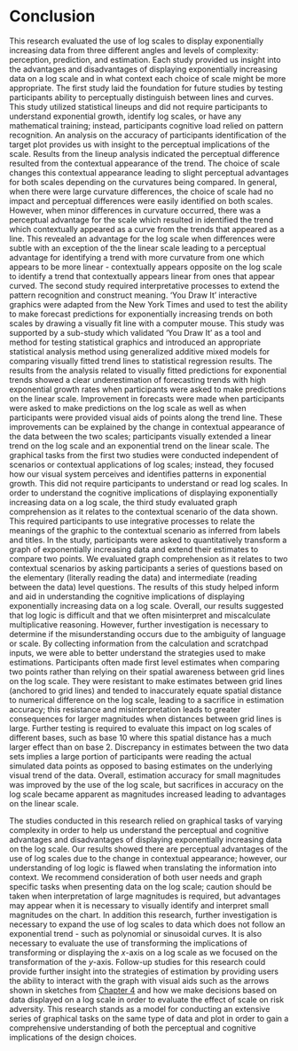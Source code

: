 # Conclusion

This research evaluated the use of log scales to display exponentially increasing data from three different angles and levels of complexity: perception, prediction, and estimation.
Each study provided us insight into the advantages and disadvantages of displaying exponentially increasing data on a log scale and in what context each choice of scale might be more appropriate.
The first study laid the foundation for future studies by testing participants ability to perceptually distinguish between lines and curves.
This study utilized statistical lineups and did not require participants to understand exponential growth, identify log scales, or have any mathematical training; instead, participants cognitive load relied on pattern recognition.
An analysis on the accuracy of participants identification of the target plot provides us with insight to the perceptual implications of the scale.
Results from the lineup analysis indicated the perceptual difference resulted from the contextual appearance of the trend.
The choice of scale changes this contextual appearance leading to slight perceptual advantages for both scales depending on the curvatures being compared.
In general, when there were large curvature differences, the choice of scale had no impact and perceptual differences were easily identified on both scales.
However, when minor differences in curvature occurred, there was a perceptual advantage for the scale which resulted in identified the trend which contextually appeared as a curve from the trends that appeared as a line.
This revealed an advantage for the log scale when differences were subtle with an exception of the the linear scale leading to a perceptual advantage for identifying a trend with more curvature from one which appears to be more linear - contextually appears opposite on the log scale to identify a trend that contextually appears linear from ones that appear curved.
The second study required interpretative processes to extend the pattern recognition and construct meaning.
'You Draw It' interactive graphics were adapted from the New York Times and used to test the ability to make forecast predictions for exponentially increasing trends on both scales by drawing a visually fit line with a computer mouse.
This study was supported by a sub-study which validated 'You Draw It' as a tool and method for testing statistical graphics and introduced an appropriate statistical analysis method using generalized additive mixed models for comparing visually fitted trend lines to statistical regression results.
The results from the analysis related to visually fitted predictions for exponential trends showed a clear underestimation of forecasting trends with high exponential growth rates when participants were asked to make predictions on the linear scale.
Improvement in forecasts were made when participants were asked to make predictions on the log scale as well as when participants were provided visual aids of points along the trend line.
These improvements can be explained by the change in contextual appearance of the data between the two scales; participants visually extended a linear trend on the log scale and an exponential trend on the linear scale.
The graphical tasks from the first two studies were conducted independent of scenarios or contextual applications of log scales; instead, they focused how our visual system perceives and identifies patterns in exponential growth.
This did not require participants to understand or read log scales.
In order to understand the cognitive implications of displaying exponentially increasing data on a log scale, the third study evaluated graph comprehension as it relates to the contextual scenario of the data shown.
This required participants to use integrative processes to relate the meanings of the graphic to the contextual scenario as inferred from labels and titles.
In the study, participants were asked to quantitatively transform a graph of exponentially increasing data and extend their estimates to compare two points.
We evaluated graph comprehension as it relates to two contextual scenarios by asking participants a series of questions based on the elementary (literally reading the data) and intermediate (reading between the data) level questions.
The results of this study helped inform and aid in understanding the cognitive implications of displaying exponentially increasing data on a log scale.
Overall, our results suggested that log logic is difficult and that we often misinterpret and miscalculate multiplicative reasoning.
However, further investigation is necessary to determine if the misunderstanding occurs due to the ambiguity of language or scale. 
By collecting information from the calculation and scratchpad inputs, we were able to better understand the strategies used to make estimations.
Participants often made first level estimates when comparing two points rather than relying on their spatial awareness between grid lines on the log scale.
They were resistant to make estimates between grid lines (anchored to grid lines) and tended to inaccurately equate spatial distance to numerical difference on the log scale, leading to a sacrifice in estimation accuracy; this resistance and misinterpretation leads to greater consequences for larger magnitudes when distances between grid lines is large.
Further testing is required to evaluate this impact on log scales of different bases, such as base 10 where this spatial distance has a much larger effect than on base 2.
Discrepancy in estimates between the two data sets implies a large portion of participants were reading the actual simulated data points as opposed to basing estimates on the underlying visual trend of the data.
Overall, estimation accuracy for small magnitudes was improved by the use of the log scale, but sacrifices in accuracy on the log scale became apparent as magnitudes increased leading to advantages on the linear scale.

The studies conducted in this research relied on graphical tasks of varying complexity in order to help us understand the perceptual and cognitive advantages and disadvantages of displaying exponentially increasing data on the log scale.
Our results showed there are perceptual advantages of the use of log scales due to the change in contextual appearance; however, our understanding of log logic is flawed when translating the information into context.
We recommend consideration of both user needs and graph specific tasks when presenting data on the log scale; caution should be taken when interpretation of large magnitudes is required, but advantages may appear when it is necessary to visually identify and interpret small magnitudes on the chart.
In addition this research, further investigation is necessary to expand the use of log scales to data which does not follow an exponential trend - such as polynomial or sinusoidal curves.
It is also necessary to evaluate the use of transforming the implications of transforming or displaying the $x$-axis on a log scale as we focused on the transformation of the $y$-axis.
Follow-up studies for this research could provide further insight into the strategies of estimation by providing users the ability to interact with the graph with visual aids such as the arrows shown in sketches from [Chapter 4](#estimation) and how we make decisions based on data displayed on a log scale in order to evaluate the effect of scale on risk adversity.
This research stands as a model for conducting an extensive series of graphical tasks on the same type of data and plot in order to gain a comprehensive understanding of both the perceptual and cognitive implications of the design choices.
